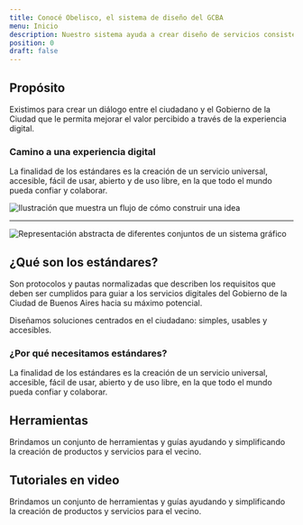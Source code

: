 ```yaml
---
title: Conocé Obelisco, el sistema de diseño del GCBA
menu: Inicio
description: Nuestro sistema ayuda a crear diseño de servicios consistentes para mejorar la experiencia de los vecinos. Ofrecemos componentes y herramientas para ayudar a los equipos a trabajar eficazmente.
position: 0
draft: false
---
```



<div className="row">
  <div className="col-7">
    <h2 className="mt-0">Propósito</h2>
    <p>
      Existimos para crear un diálogo entre el ciudadano y el Gobierno de la Ciudad que le permita mejorar el valor
      percibido a través de la experiencia digital.
    </p>
    <h3>Camino a una experiencia digital</h3>
    <p>
      La finalidad de los estándares es la creación de un servicio universal, accesible, fácil de usar, abierto y de uso
      libre, en la que todo el mundo pueda confiar y colaborar.
    </p>
  </div>
  <div className="col-5">
    <img src="/proposito.svg" alt="Ilustración que muestra un flujo de cómo construir una idea" />
  </div>
</div>

---

<div className="row card-row">
  <div className="col-6">
    <Card
      icon={{ name: "bx-atom", color: "#7A58B1" }}
      title="Creamos experiencias"
      description="Proceso de trabajo que llevamos a adelante en Gobierno de la ciudad para cronstruir experiencias"
      linkText="Ver fundamentos"
      linkUrl="/creamos_experiencias/como_trabajamos"
    />
  </div>
  <div className="col-6">
    <Card
      icon={{ name: "bxs-component", color: "#F3C237" }}
      title="Componentes"
      description="Este sistema de diseño proporciona componentes accesibles para el diseño y desarrollo de productos digitales."
      linkText="Ver componentes"
      linkUrl="/componentes/web"
    />
  </div>
  <div className="col-6">
    <Card
      icon={{ name: "bx-palette", color: "#00BDA7" }}
      title="Guía de estilos"
      description="Los estilos reflejan quienes somos y lo que queremos que los ciudadanos sientan cuando usen cualquiera de nuestros productos"
      linkText="Ver guía de estilos"
      linkUrl="/guías_de_estilos/detalles_formales"
    />
  </div>
  <div className="col-6">
    <Card
      icon={{ name: "bx-book-open", color: "#FF6940" }}
      title="Contenidos"
      description="Son los lineamientos a tener en cuenta para escribir contenidos de todos los productos digitales del Gobierno de la Ciudad."
      linkText="Ver contenidos"
      linkUrl="/contenido/comunicar-con-claridad"
    />
  </div>
</div>

![Representación abstracta de diferentes conjuntos de un sistema gráfico](/estandares.png)

## ¿Qué son los estándares?

Son protocolos y pautas normalizadas que describen los requisitos que deben ser cumplidos para guiar a los servicios digitales del Gobierno de la Ciudad de Buenos Aires hacia su máximo potencial.

Diseñamos soluciones centrados en el ciudadano: simples, usables y accesibles.

### ¿Por qué necesitamos estándares?

La finalidad de los estándares es la creación de un servicio universal, accesible, fácil de usar, abierto y de uso libre, en la que todo el mundo pueda confiar y colaborar.

## Herramientas

Brindamos un conjunto de herramientas y guías ayudando y simplificando la creación de productos y servicios para el vecino.

<div className="row card-row">
  <div className="col-6">
    <Card
      icon={{ name: "bx-vector", color: "#009AFD" }}
      title="UI kit"
      description="Creá prototipos con nuestra librería de componentes en Adobe XD."
      linkText="Ver UI kit"
      linkUrl="/herramientas_y_recursos/ui_kit/"
    />
  </div>
  <div className="col-6">
    <Card
      icon={{ name: "bx-code-alt", color: "#009AFD" }}
      title="Implementación y desarrollo"
      description="Utilizá nuestras implementaciones de código abierto."
      linkText="Ver implementación"
      linkUrl="/herramientas_y_recursos/implementacion/"
    />
  </div>
</div>

## Tutoriales en video

Brindamos un conjunto de herramientas y guías ayudando y simplificando la creación de productos y servicios para el vecino.

